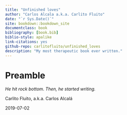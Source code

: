```yaml
--- 
title: "Unfinished loves"
author: "Carlos Alcala a.k.a. Carlito Fluito"
date: "`r Sys.Date()`"
site: bookdown::bookdown_site
documentclass: book
bibliography: [book.bib]
biblio-style: apalike
link-citations: yes
github-repo: carlitofluito/unfinished_loves
description: "My most therapeutic book ever written."
---
```


# Preamble

*He hit rock bottom. Then, he started writing.*


Carlito Fluito, a.k.a. Carlos Alcalá

2019-07-02
